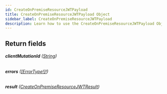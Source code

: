 ```yaml
---
id: CreateOnPremiseResourceJWTPayload
title: CreateOnPremiseResourceJWTPayload Object
sidebar_label: CreateOnPremiseResourceJWTPayload
description: Learn how to use the CreateOnPremiseResourceJWTPayload Object for Builder's API.
---
```


## Return fields

###### <b>clientMutationId</b> ([String](/docs/composer/builder/api/schema/scalar/String.mdx))

###### <b>errors</b> ([[ErrorType!]!](/docs/composer/builder/api/schema/object/ErrorType.mdx))

###### <b>result</b> ([CreateOnPremiseResourceJWTResult](/docs/composer/builder/api/schema/object/CreateOnPremiseResourceJWTResult.mdx))

